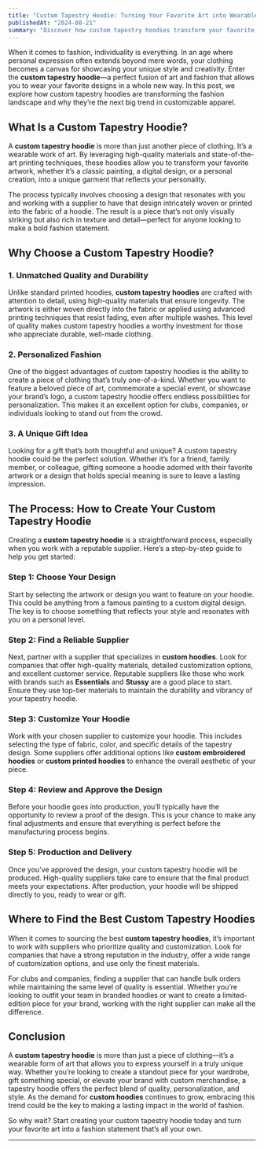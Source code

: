 ```yaml
---
title: "Custom Tapestry Hoodie: Turning Your Favorite Art into Wearable Fashion"
publishedAt: "2024-08-21"
summary: "Discover how custom tapestry hoodies transform your favorite art into wearable fashion, blending quality, customization, and style. Learn about the process, benefits, and where to find the best suppliers."
---
```


When it comes to fashion, individuality is everything. In an age where personal expression often extends beyond mere words, your clothing becomes a canvas for showcasing your unique style and creativity. Enter the **custom tapestry hoodie**—a perfect fusion of art and fashion that allows you to wear your favorite designs in a whole new way. In this post, we explore how custom tapestry hoodies are transforming the fashion landscape and why they’re the next big trend in customizable apparel.

## What Is a Custom Tapestry Hoodie?

A **custom tapestry hoodie** is more than just another piece of clothing. It’s a wearable work of art. By leveraging high-quality materials and state-of-the-art printing techniques, these hoodies allow you to transform your favorite artwork, whether it’s a classic painting, a digital design, or a personal creation, into a unique garment that reflects your personality.

The process typically involves choosing a design that resonates with you and working with a supplier to have that design intricately woven or printed into the fabric of a hoodie. The result is a piece that’s not only visually striking but also rich in texture and detail—perfect for anyone looking to make a bold fashion statement.

## Why Choose a Custom Tapestry Hoodie?

### 1. **Unmatched Quality and Durability**

Unlike standard printed hoodies, **custom tapestry hoodies** are crafted with attention to detail, using high-quality materials that ensure longevity. The artwork is either woven directly into the fabric or applied using advanced printing techniques that resist fading, even after multiple washes. This level of quality makes custom tapestry hoodies a worthy investment for those who appreciate durable, well-made clothing.

### 2. **Personalized Fashion**

One of the biggest advantages of custom tapestry hoodies is the ability to create a piece of clothing that’s truly one-of-a-kind. Whether you want to feature a beloved piece of art, commemorate a special event, or showcase your brand’s logo, a custom tapestry hoodie offers endless possibilities for personalization. This makes it an excellent option for clubs, companies, or individuals looking to stand out from the crowd.

### 3. **A Unique Gift Idea**

Looking for a gift that’s both thoughtful and unique? A custom tapestry hoodie could be the perfect solution. Whether it’s for a friend, family member, or colleague, gifting someone a hoodie adorned with their favorite artwork or a design that holds special meaning is sure to leave a lasting impression.

## The Process: How to Create Your Custom Tapestry Hoodie

Creating a **custom tapestry hoodie** is a straightforward process, especially when you work with a reputable supplier. Here’s a step-by-step guide to help you get started:

### Step 1: **Choose Your Design**

Start by selecting the artwork or design you want to feature on your hoodie. This could be anything from a famous painting to a custom digital design. The key is to choose something that reflects your style and resonates with you on a personal level.

### Step 2: **Find a Reliable Supplier**

Next, partner with a supplier that specializes in **custom hoodies**. Look for companies that offer high-quality materials, detailed customization options, and excellent customer service. Reputable suppliers like those who work with brands such as **Essentials** and **Stussy** are a good place to start. Ensure they use top-tier materials to maintain the durability and vibrancy of your tapestry hoodie.

### Step 3: **Customize Your Hoodie**

Work with your chosen supplier to customize your hoodie. This includes selecting the type of fabric, color, and specific details of the tapestry design. Some suppliers offer additional options like **custom embroidered hoodies** or **custom printed hoodies** to enhance the overall aesthetic of your piece.

### Step 4: **Review and Approve the Design**

Before your hoodie goes into production, you’ll typically have the opportunity to review a proof of the design. This is your chance to make any final adjustments and ensure that everything is perfect before the manufacturing process begins.

### Step 5: **Production and Delivery**

Once you’ve approved the design, your custom tapestry hoodie will be produced. High-quality suppliers take care to ensure that the final product meets your expectations. After production, your hoodie will be shipped directly to you, ready to wear or gift.

## Where to Find the Best Custom Tapestry Hoodies

When it comes to sourcing the best **custom tapestry hoodies**, it’s important to work with suppliers who prioritize quality and customization. Look for companies that have a strong reputation in the industry, offer a wide range of customization options, and use only the finest materials.

For clubs and companies, finding a supplier that can handle bulk orders while maintaining the same level of quality is essential. Whether you’re looking to outfit your team in branded hoodies or want to create a limited-edition piece for your brand, working with the right supplier can make all the difference.

## Conclusion

A **custom tapestry hoodie** is more than just a piece of clothing—it’s a wearable form of art that allows you to express yourself in a truly unique way. Whether you’re looking to create a standout piece for your wardrobe, gift something special, or elevate your brand with custom merchandise, a tapestry hoodie offers the perfect blend of quality, personalization, and style. As the demand for **custom hoodies** continues to grow, embracing this trend could be the key to making a lasting impact in the world of fashion.

So why wait? Start creating your custom tapestry hoodie today and turn your favorite art into a fashion statement that’s all your own.

---


